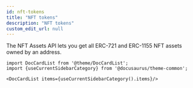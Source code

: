 ```yaml
---
id: nft-tokens
title: "NFT tokens"
description: "NFT tokens"
custom_edit_url: null
---
```




The NFT Assets API lets you get all ERC-721 and ERC-1155 NFT assets owned by an address.



```mdx-code-block
import DocCardList from '@theme/DocCardList';
import {useCurrentSidebarCategory} from '@docusaurus/theme-common';

<DocCardList items={useCurrentSidebarCategory().items}/>
```
      